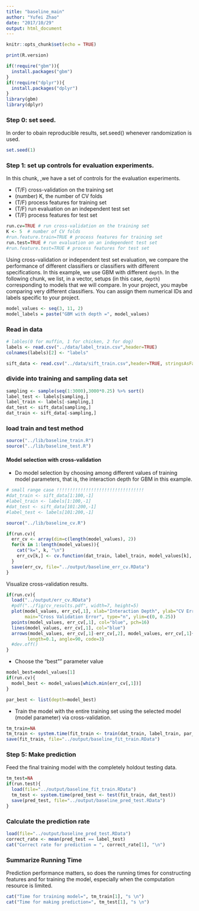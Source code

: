 ```yaml
---
title: "baseline_main"
author: "Yufei Zhao"
date: "2017/10/29"
output: html_document
---
```


```r
knitr::opts_chunk$set(echo = TRUE)
```

```r
print(R.version)
```

```r
if(!require("gbm")){
  install.packages("gbm")
}
if(!require("dplyr")){
  install.packages("dplyr")
}
library(gbm)
library(dplyr)
```

### Step 0: set seed.

In order to obain reproducible results, set.seed() whenever randomization is used. 

```r
set.seed(1)
```


### Step 1: set up controls for evaluation experiments.

In this chunk, ,we have a set of controls for the evaluation experiments. 

+ (T/F) cross-validation on the training set
+ (number) K, the number of CV folds
+ (T/F) process features for training set
+ (T/F) run evaluation on an independent test set
+ (T/F) process features for test set

```r
run.cv=TRUE # run cross-validation on the training set
K <- 5  # number of CV folds
#run.feature.train=TRUE # process features for training set
run.test=TRUE # run evaluation on an independent test set
#run.feature.test=TRUE # process features for test set
```

Using cross-validation or independent test set evaluation, we compare the performance of different classifiers or classifiers with different specifications. In this example, we use GBM with different `depth`. In the following chunk, we list, in a vector, setups (in this case, `depth`) corresponding to models that we will compare. In your project, you maybe comparing very different classifiers. You can assign them numerical IDs and labels specific to your project. 

```r
model_values <- seq(3, 11, 2)
model_labels = paste("GBM with depth =", model_values)
```



###  Read in data
```r
# lables(0 for muffin, 1 for chicken, 2 for dog)
labels <- read.csv("../data/label_train.csv",header=TRUE)
colnames(labels)[2] <- "labels"
```

```r
sift_data <- read.csv("../data/sift_train.csv",header=TRUE, stringsAsFactors = FALSE)
```




### divide into training and sampling data set
```r
sampling <- sample(seq(1:3000),3000*0.25) %>% sort()
label_test <- labels[sampling,]
label_train <- labels[-sampling,]
dat_test <- sift_data[sampling,]
dat_train <- sift_data[-sampling,]
```


### load train and test method
```r
source("../lib/baseline_train.R")
source("../lib/baseline_test.R")
```

#### Model selection with cross-validation
* Do model selection by choosing among different values of training model parameters, that is, the interaction depth for GBM in this example. 

```r
# small range case !!!!!!!!!!!!!!!!!!!!!!!!!!!!!!!!!
#dat_train <- sift_data[1:100,-1]
#label_train <- labels[1:100,-1]
#dat_test <- sift_data[101:200,-1]
#label_test <- labels[101:200,-1]
```



```r
source("../lib/baseline_cv.R")

if(run.cv){
  err_cv <- array(dim=c(length(model_values), 2))
  for(k in 1:length(model_values)){
    cat("k=", k, "\n")
    err_cv[k,] <- cv.function(dat_train, label_train, model_values[k], K)
  }
  save(err_cv, file="../output/baseline_err_cv.RData")
}
```


Visualize cross-validation results. 

```r
if(run.cv){
  load("../output/err_cv.RData")
  #pdf("../fig/cv_results.pdf", width=7, height=5)
  plot(model_values, err_cv[,1], xlab="Interaction Depth", ylab="CV Error",
       main="Cross Validation Error", type="n", ylim=c(0, 0.25))
  points(model_values, err_cv[,1], col="blue", pch=16)
  lines(model_values, err_cv[,1], col="blue")
  arrows(model_values, err_cv[,1]-err_cv[,2], model_values, err_cv[,1]+err_cv[,2], 
        length=0.1, angle=90, code=3)
  #dev.off()
}
```



* Choose the "best"" parameter value
```r
model_best=model_values[1]
if(run.cv){
  model_best <- model_values[which.min(err_cv[,1])]
}

par_best <- list(depth=model_best)
```



* Train the model with the entire training set using the selected model (model parameter) via cross-validation.
```r
tm_train=NA
tm_train <- system.time(fit_train <- train(dat_train, label_train, par_best))
save(fit_train, file="../output/baseline_fit_train.RData")
```


### Step 5: Make prediction 
Feed the final training model with the completely holdout testing data. 
```r
tm_test=NA
if(run.test){
  load(file="../output/baseline_fit_train.RData")
  tm_test <- system.time(pred_test <- test(fit_train, dat_test))
  save(pred_test, file="../output/baseline_pred_test.RData")
}
```


### Calculate the prediction rate
```r
load(file="../output/baseline_pred_test.RData")
correct_rate <- mean(pred_test == label_test)
cat("Correct rate for prediction = ", correct_rate[1], "\n")
```


### Summarize Running Time
Prediction performance matters, so does the running times for constructing features and for training the model, especially when the computation resource is limited. 
```r
cat("Time for training model=", tm_train[1], "s \n")
cat("Time for making prediction=", tm_test[1], "s \n")
```





